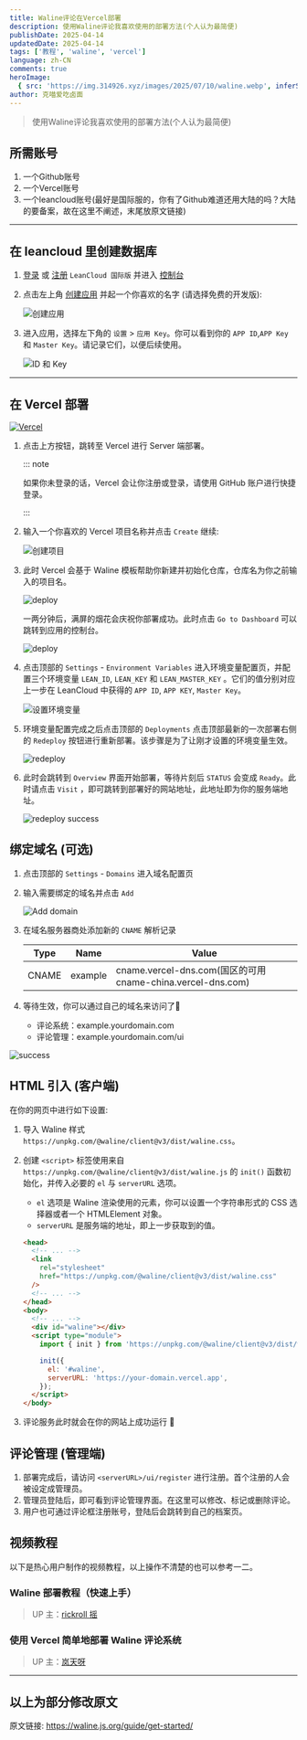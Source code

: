 ```yaml
---
title: Waline评论在Vercel部署
description: 使用Waline评论我喜欢使用的部署方法(个人认为最简便)
publishDate: 2025-04-14
updatedDate: 2025-04-14
tags: ['教程', 'waline', 'vercel']
language: zh-CN
comments: true
heroImage:
  { src: 'https://img.314926.xyz/images/2025/07/10/waline.webp', inferSize: true }
author: 克喵爱吃卤面
---
```



> 使用Waline评论我喜欢使用的部署方法(个人认为最简便)

## 所需账号
1. 一个Github账号
2. 一个Vercel账号
3. 一个leancloud账号(最好是国际服的，你有了Github难道还用大陆的吗？大陆的要备案，故在这里不阐述，末尾放原文链接)

---
## 在 leancloud 里创建数据库

1. [登录](https://console.leancloud.app/login) 或 [注册](https://console.leancloud.app/register) `LeanCloud 国际版` 并进入 [控制台](https://console.leancloud.app/apps)

1. 点击左上角 [创建应用](https://console.leancloud.app/apps) 并起一个你喜欢的名字 (请选择免费的开发版):

   ![创建应用](https://s2.loli.net/2025/04/14/7FOYbvS8MlQXe52.png)

1. 进入应用，选择左下角的 `设置` > `应用 Key`。你可以看到你的 `APP ID`,`APP Key` 和 `Master Key`。请记录它们，以便后续使用。

   ![ID 和 Key](https://s2.loli.net/2025/04/14/c1Vltvsm8GYXSbf.png)

---
## 在 Vercel 部署
[![Vercel](https://vercel.com/button)](https://vercel.com/new/clone?repository-url=https%3A%2F%2Fgithub.com%2Fwalinejs%2Fwaline%2Ftree%2Fmain%2Fexample)

1. 点击上方按钮，跳转至 Vercel 进行 Server 端部署。

   ::: note

   如果你未登录的话，Vercel 会让你注册或登录，请使用 GitHub 账户进行快捷登录。

   :::

1. 输入一个你喜欢的 Vercel 项目名称并点击 `Create` 继续:

   ![创建项目](https://s2.loli.net/2025/04/14/XauJLO7hfcWVx2Y.png)

1. 此时 Vercel 会基于 Waline 模板帮助你新建并初始化仓库，仓库名为你之前输入的项目名。

   ![deploy](https://s2.loli.net/2025/04/14/Q7tExaML3XKlf12.png)

   一两分钟后，满屏的烟花会庆祝你部署成功。此时点击 `Go to Dashboard` 可以跳转到应用的控制台。

   ![deploy](https://s2.loli.net/2025/04/14/HqfvwV6GdrFROSZ.png)

1. 点击顶部的 `Settings` - `Environment Variables` 进入环境变量配置页，并配置三个环境变量 `LEAN_ID`, `LEAN_KEY` 和 `LEAN_MASTER_KEY` 。它们的值分别对应上一步在 LeanCloud 中获得的 `APP ID`, `APP KEY`, `Master Key`。

   ![设置环境变量](https://s2.loli.net/2025/04/14/9laMFio1umnjB6g.png)

1. 环境变量配置完成之后点击顶部的 `Deployments` 点击顶部最新的一次部署右侧的 `Redeploy` 按钮进行重新部署。该步骤是为了让刚才设置的环境变量生效。

   ![redeploy](https://s2.loli.net/2025/04/14/WkVxeRub73aIHBX.png)

1. 此时会跳转到 `Overview` 界面开始部署，等待片刻后 `STATUS` 会变成 `Ready`。此时请点击 `Visit` ，即可跳转到部署好的网站地址，此地址即为你的服务端地址。

   ![redeploy success](https://s2.loli.net/2025/04/14/xM8rEezGTqFQNCY.png)

## 绑定域名 (可选)

1. 点击顶部的 `Settings` - `Domains` 进入域名配置页

1. 输入需要绑定的域名并点击 `Add`

   ![Add domain](https://s2.loli.net/2025/04/14/9wHyLEWQOtvz1fA.png)

1. 在域名服务器商处添加新的 `CNAME` 解析记录

   | Type  | Name    | Value                                                       |
   | ----- | ------- | ----------------------------------------------------------- |
   | CNAME | example | cname.vercel-dns.com(国区的可用 cname-china.vercel-dns.com) |

1. 等待生效，你可以通过自己的域名来访问了:tada:

   - 评论系统：example.yourdomain.com
   - 评论管理：example.yourdomain.com/ui

![success](https://s2.loli.net/2025/04/14/4BOxqfs16erKTMV.png)

## HTML 引入 (客户端)

在你的网页中进行如下设置:

1. 导入 Waline 样式 `https://unpkg.com/@waline/client@v3/dist/waline.css`。

1. 创建 `<script>` 标签使用来自 `https://unpkg.com/@waline/client@v3/dist/waline.js` 的 `init()` 函数初始化，并传入必要的 `el` 与 `serverURL` 选项。

   - `el` 选项是 Waline 渲染使用的元素，你可以设置一个字符串形式的 CSS 选择器或者一个 HTMLElement 对象。
   - `serverURL` 是服务端的地址，即上一步获取到的值。

   ```html {3-7,12-18}:line-numbers
   <head>
     <!-- ... -->
     <link
       rel="stylesheet"
       href="https://unpkg.com/@waline/client@v3/dist/waline.css"
     />
     <!-- ... -->
   </head>
   <body>
     <!-- ... -->
     <div id="waline"></div>
     <script type="module">
       import { init } from 'https://unpkg.com/@waline/client@v3/dist/waline.js';

       init({
         el: '#waline',
         serverURL: 'https://your-domain.vercel.app',
       });
     </script>
   </body>
   ```

1. 评论服务此时就会在你的网站上成功运行 :tada:

## 评论管理 (管理端)

1. 部署完成后，请访问 `<serverURL>/ui/register` 进行注册。首个注册的人会被设定成管理员。
1. 管理员登陆后，即可看到评论管理界面。在这里可以修改、标记或删除评论。
1. 用户也可通过评论框注册账号，登陆后会跳转到自己的档案页。

## 视频教程

以下是热心用户制作的视频教程，以上操作不清楚的也可以参考一二。

### Waline 部署教程（快速上手）

> UP 主：[rickroll 摇](https://space.bilibili.com/381992209)

### 使用 Vercel 简单地部署 Waline 评论系统

> UP 主：[岚天呀](https://space.bilibili.com/355877984)

---

## 以上为部分修改原文
原文链接: https://waline.js.org/guide/get-started/
